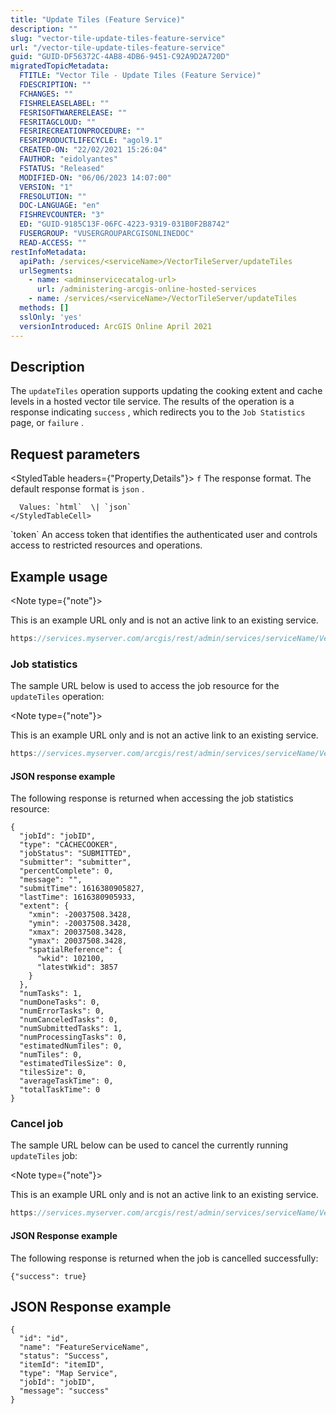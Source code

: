 ```yaml
---
title: "Update Tiles (Feature Service)"
description: ""
slug: "vector-tile-update-tiles-feature-service"
url: "/vector-tile-update-tiles-feature-service"
guid: "GUID-DF56372C-4AB8-4DB6-9451-C92A9D2A720D"
migratedTopicMetadata:
  FTITLE: "Vector Tile - Update Tiles (Feature Service)"
  FDESCRIPTION: ""
  FCHANGES: ""
  FISHRELEASELABEL: ""
  FESRISOFTWARERELEASE: ""
  FESRITAGCLOUD: ""
  FESRIRECREATIONPROCEDURE: ""
  FESRIPRODUCTLIFECYCLE: "agol9.1"
  CREATED-ON: "22/02/2021 15:26:04"
  FAUTHOR: "eidolyantes"
  FSTATUS: "Released"
  MODIFIED-ON: "06/06/2023 14:07:00"
  VERSION: "1"
  FRESOLUTION: ""
  DOC-LANGUAGE: "en"
  FISHREVCOUNTER: "3"
  ED: "GUID-9185C13F-06FC-4223-9319-031B0F2B8742"
  FUSERGROUP: "VUSERGROUPARCGISONLINEDOC"
  READ-ACCESS: ""
restInfoMetadata:
  apiPath: /services/<serviceName>/VectorTileServer/updateTiles
  urlSegments:
    - name: <adminservicecatalog-url>
      url: /administering-arcgis-online-hosted-services
    - name: /services/<serviceName>/VectorTileServer/updateTiles
  methods: []
  sslOnly: 'yes'
  versionIntroduced: ArcGIS Online April 2021
---
```


## Description

The `updateTiles`  operation supports updating the cooking extent and cache levels in a hosted vector tile service. The results of the operation is a response indicating `success` , which redirects you to the `Job Statistics`  page, or `failure` .

## Request parameters

<StyledTable headers={"Property,Details"}>
  <StyledTableRow>
    <StyledTableCell cellStyle="markdown">`f`</StyledTableCell>
    <StyledTableCell cellStyle="markdown">
      The response format. The default response format is `json` .

      Values: `html`  \| `json` 
    </StyledTableCell>
  </StyledTableRow>
  <StyledTableRow>
    <StyledTableCell cellStyle="markdown">`token`</StyledTableCell>
    <StyledTableCell cellStyle="markdown">An access token that identifies the authenticated user and controls access to restricted resources and operations.</StyledTableCell>
  </StyledTableRow>
</StyledTable>

## Example usage

<Note type={"note"}>

This is an example URL only and is not an active link to an existing service.

</Note>

```javascript
https://services.myserver.com/arcgis/rest/admin/services/serviceName/VectorTileServer/updateTiles?f=html
```

 

### Job statistics

The sample URL below is used to access the job resource for the `updateTiles`  operation:

<Note type={"note"}>

This is an example URL only and is not an active link to an existing service.

</Note>

```javascript
https://services.myserver.com/arcgis/rest/admin/services/serviceName/VectorTileServer/jobs/<jobID>?f=html
```

 

#### JSON response example

The following response is returned when accessing the job statistics resource:

```other
{
  "jobId": "jobID",
  "type": "CACHECOOKER",
  "jobStatus": "SUBMITTED",
  "submitter": "submitter",
  "percentComplete": 0,
  "message": "",
  "submitTime": 1616380905827,
  "lastTime": 1616380905933,
  "extent": {
    "xmin": -20037508.3428,
    "ymin": -20037508.3428,
    "xmax": 20037508.3428,
    "ymax": 20037508.3428,
    "spatialReference": {
      "wkid": 102100,
      "latestWkid": 3857
    }
  },
  "numTasks": 1,
  "numDoneTasks": 0,
  "numErrorTasks": 0,
  "numCanceledTasks": 0,
  "numSubmittedTasks": 1,
  "numProcessingTasks": 0,
  "estimatedNumTiles": 0,
  "numTiles": 0,
  "estimatedTilesSize": 0,
  "tilesSize": 0,
  "averageTaskTime": 0,
  "totalTaskTime": 0
}
```

 

### Cancel job

The sample URL below can be used to cancel the currently running `updateTiles`  job:

<Note type={"note"}>

This is an example URL only and is not an active link to an existing service.

</Note>

```javascript
https://services.myserver.com/arcgis/rest/admin/services/serviceName/VectorTileServer/jobs/<jobID>/cancel?f=html
```

 

#### JSON Response example

The following response is returned when the job is cancelled successfully:

```other
{"success": true}
```

 

## JSON Response example

```other
{
  "id": "id",
  "name": "FeatureServiceName",
  "status": "Success",
  "itemId": "itemID",
  "type": "Map Service",
  "jobId": "jobID",
  "message": "success"
}
```

 
